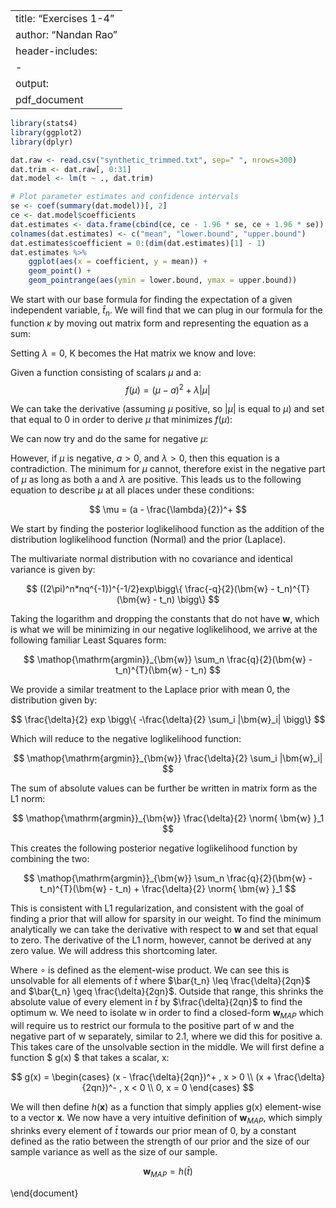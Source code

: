 ----
title: "Exercises 1-4"
author: "Nandan Rao"
header-includes:
   - \usepackage{mathtools,amsfonts,amssymb, cmbright, bm, commath}
output:
    pdf_document
----

\DeclareMathOperator*{\argmin}{argmin}


```R
library(stats4)
library(ggplot2)
library(dplyr)

dat.raw <- read.csv("synthetic_trimmed.txt", sep=" ", nrows=300)
dat.trim <- dat.raw[, 0:31]
dat.model <- lm(t ~ ., dat.trim)

# Plot parameter estimates and confidence intervals
se <- coef(summary(dat.model))[, 2]
ce <- dat.model$coefficients
dat.estimates <- data.frame(cbind(ce, ce - 1.96 * se, ce + 1.96 * se))
colnames(dat.estimates) <- c("mean", "lower.bound", "upper.bound")
dat.estimates$coefficient = 0:(dim(dat.estimates)[1] - 1)
dat.estimates %>%
    ggplot(aes(x = coefficient, y = mean)) +
    geom_point() +
    geom_pointrange(aes(ymin = lower.bound, ymax = upper.bound))

```


\section{Slides 3, Exercise 2.3}

We start with our base formula for finding the expectation of a given independent variable, $\hat{t}_n$. We will find that we can plug in our formula for the function $\kappa$ by moving out matrix form and representing the equation as a sum:

\begin{align*}
\hat{t}_n &= \phi(\bm{x}_n)^T W_{bayes} \\
\hat{t}_n &= \phi(\bm{x}_n)^T(\lambda I + \Phi^T\Phi)^{-1}\Phi^Tt \\
\hat{t}_n &= \sum_{k=1}^{N}\phi(\bm{x}_n)^T(\lambda I + \Phi^T\Phi)^{-1}\phi(\bm{x}_k)^Tt_k \\
\hat{t}_n &= \sum_{k=1}^{N} \kappa (\bm{x}_n, \bm{x}_k)t_k \\
\hat{t}_n &= K_n^Tt \\
\hat{t} &= Kt
\end{align*}

Setting $\lambda = 0$, K becomes the Hat matrix we know and love:

\begin{align*}
\hat{t} &= \Phi(\lambda I + \Phi^T\Phi)^{-1}\Phi^Tt \\
\hat{t} &= \Phi(0 + \Phi^T\Phi)^{-1}\Phi^Tt \\
\hat{t} &= \Phi(\Phi^T\Phi)^{-1}\Phi^Tt \\
\hat{t} &= Ht
\end{align*}


\section{Slides 4, Exercise 2.1}

Given a function consisting of scalars $\mu$ and a:
$$
f(\mu) = (\mu - a)^2 + \lambda |\mu|
$$

We can take the derivative (assuming $\mu$ positive, so $|\mu|$ is equal to $\mu$) and set that equal to 0 in order to derive $\mu$ that minimizes $f(\mu)$:

\begin{align*}
f(\mu^+) &= \mu^2 - 2a\mu + a^2 + \lambda\mu \\
f'(\mu^+) &= 2\mu - 2a + \lambda \\
0 &= 2\mu - 2a + \lambda \\
\mu &= a - \frac{\lambda}{2}
\end{align*}

We can now try and do the same for negative $\mu$:

\begin{align*}
f(\mu^-) &= \mu^2 - 2a\mu + a^2 - \lambda\mu \\
f'(\mu^-) &= 2\mu - 2a - \lambda \\
\mu &= a + \frac{\lambda}{2}
\end{align*}

However, if $\mu$ is negative, $a > 0$, and $\lambda > 0$, then this equation is a contradiction. The minimum for $\mu$ cannot, therefore exist in the negative part of $\mu$ as long as both a and $\lambda$ are positive. This leads us to the following equation to describe $\mu$ at all places under these conditions:

$$
\mu = (a - \frac{\lambda}{2})^+
$$

\section{Slides 4, Exercise 2.2}
We start by finding the posterior loglikelihood function as the addition of the distribution loglikelihood function (Normal) and the prior (Laplace).

The multivariate normal distribution with no covariance and identical variance is given by: 

$$
((2\pi)^n*nq^{-1})^{-1/2}exp\bigg\{ \frac{-q}{2}(\bm{w} - t_n)^{T}(\bm{w} - t_n) \bigg\}
$$

Taking the logarithm and dropping the constants that do not have $\bm{w}$, which is what we will be  minimizing in our negative loglikelihood, we arrive at the following familiar Least Squares form:

$$
\argmin_{\bm{w}} \sum_n \frac{q}{2}(\bm{w} - t_n)^{T}(\bm{w} - t_n)
$$

We provide a similar treatment to the Laplace prior with mean 0, the distribution given by: 

$$
\frac{\delta}{2} exp \bigg\{ -\frac{\delta}{2} \sum_i |\bm{w}_i| \bigg\}
$$

Which will reduce to the negative loglikelihood function:

$$
\argmin_{\bm{w}} \frac{\delta}{2} \sum_i |\bm{w}_i|
$$

The sum of absolute values can be further be written in matrix form as the L1 norm: 

$$
\argmin_{\bm{w}} \frac{\delta}{2} \norm{ \bm{w} }_1
$$

This creates the following posterior negative loglikelihood function by combining the two:

$$
\argmin_{\bm{w}} \sum_n \frac{q}{2}(\bm{w} - t_n)^{T}(\bm{w} - t_n) + \frac{\delta}{2} \norm{ \bm{w} }_1
$$

This is consistent with L1 regularization, and consistent with the goal of finding a prior that will allow for sparsity in our weight. To find the minimum analytically we can take the derivative with respect to $\bm{w}$ and set that equal to zero. The derivative of the L1 norm, however, cannot be derived at any zero value. We will address this shortcoming later.

\begin{align*}
0 &= \nabla \bigg(  \sum_n \frac{q}{2}(\bm{w}^T\bm{w} - 2t_n^T\bm{w} - t_n^Tt_n) + \frac{\delta}{2} \norm{ \bm{w} }_1  \bigg) \\
0 &=  \sum_n (q\bm{w} - qt_n) + \frac{\delta}{2} \bigg( \frac{\bm{w} \circ |\bm{w}|^{-1}}{ \norm{ \bm{w}}_1^{0} }  \bigg) \\ 
0 &=  q \sum_n (\bm{w} - t_n) + \frac{\delta}{2} ( \bm{w} \circ |\bm{w}|^{-1} ) \\
0 &=  qn\bm{w} - q\sum_n t_n + \bigg(\frac{\delta}{2} ( \bm{w} \circ |\bm{w}|^{-1} ) \bigg) \\
\bm{w} &=  \frac{1}{n} \sum_n t_n - \bigg( \frac{\delta}{2qn} ( \bm{w} \circ |\bm{w}|^{-1} ) \bigg) \\
  \bm{w} &=  \bar{t} - \frac{\delta}{2qn} ( \bm{w} \circ |\bm{w}|^{-1} )
\end{align*}

Where $\circ$ is defined as the element-wise product. We can see this is unsolvable for all elements of $\bar{t}$ where $\bar{t_n} \leq \frac{\delta}{2qn}$ and $\bar{t_n} \geq \frac{\delta}{2qn}$. Outside that range, this shrinks the absolute value of every element in $\bar{t}$ by $\frac{\delta}{2qn}$ to find the optimum w. We need to isolate w in order to find a closed-form $\bm{w}_{MAP}$ which will require us to restrict our formula to the positive part of w and the negative part of w separately, similar to 2.1, where we did this for positive a. This takes care of the unsolvable section in the middle. We will first define a function $ g(x) $ that takes a scalar, x:

$$
g(x) = 
\begin{cases}
  (x - \frac{\delta}{2qn})^+ , x > 0 \\
  (x + \frac{\delta}{2qn})^- , x < 0 \\
  0, x = 0
\end{cases}
$$

We will then define $h(\bm{x})$ as a function that simply applies g(x) element-wise to a vector $\bm{x}$. We now have a very intuitive definition of $\bm{w}_{MAP}$, which simply shrinks every element of $\bar{t}$ towards our prior mean of 0, by a constant defined as the ratio between the strength of our prior and the size of our sample variance as well as the size of our sample.

$$
  \bm{w}_{MAP} =  h(\bar{t})
$$



\end{document}
